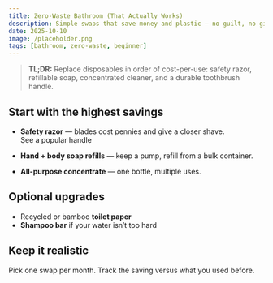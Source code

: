 ```yaml
---
title: Zero-Waste Bathroom (That Actually Works)
description: Simple swaps that save money and plastic — no guilt, no gimmicks.
date: 2025-10-10
image: /placeholder.png
tags: [bathroom, zero-waste, beginner]
---
```


> **TL;DR:** Replace disposables in order of cost-per-use: safety razor, refillable soap, concentrated cleaner, and a durable toothbrush handle.

## Start with the highest savings

- **Safety razor** — blades cost pennies and give a closer shave.  
  <AmazonLink asin="B07PGL2N7J">See a popular handle</AmazonLink>

- **Hand + body soap refills** — keep a pump, refill from a bulk container.

- **All-purpose concentrate** — one bottle, multiple uses.

## Optional upgrades

- Recycled or bamboo **toilet paper**  
- **Shampoo bar** if your water isn’t too hard

## Keep it realistic

Pick one swap per month. Track the saving versus what you used before.

